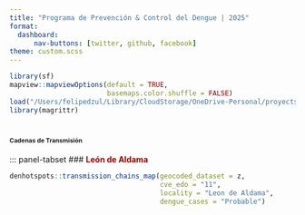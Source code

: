 ```yaml
---
title: "Programa de Prevención & Control del Dengue | 2025"
format: 
  dashboard:
      nav-buttons: [twitter, github, facebook]
theme: custom.scss
---
```


```r
library(sf)
mapview::mapviewOptions(default = TRUE,
                        basemaps.color.shuffle = FALSE)
load("/Users/felipedzul/Library/CloudStorage/OneDrive-Personal/proyects/geocoding_mex/2025/8.RData/denmex_2025.RData")
library(magrittr)
```


# [**Cadenas de Transmisión**]{style="font-size:8pt"}

::: panel-tabset
### [**León de Aldama**]{style="color:#990000"}

```r
denhotspots::transmission_chains_map(geocoded_dataset = z,
                                     cve_edo = "11",
                                     locality = "Leon de Aldama",
                                     dengue_cases = "Probable")
```

